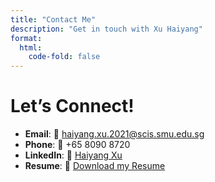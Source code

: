 ```yaml
---
title: "Contact Me"
description: "Get in touch with Xu Haiyang"
format:
  html:
    code-fold: false
---
```


# Let's Connect!

-   **Email**: 📧 [haiyang.xu.2021\@scis.smu.edu.sg](mailto:haiyang.xu.2021@scis.smu.edu.sg)
-   **Phone**: 📱 +65 8090 8720
-   **LinkedIn**: 🔗 [Haiyang Xu](https://www.linkedin.com/in/haiyang-xu-8a2151212/)
-   **Resume**: 📄 [Download my Resume](resume.pdf)
